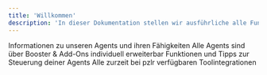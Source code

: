 ```yaml
---
title: 'Willkommen'
description: 'In dieser Dokumentation stellen wir ausführliche alle Funktionen zu unseren pzlr Agents vor. Bei Fragen weden Sie sich gerne jederzeit an support@pzlr.ai.'
---
```


<CardGroup cols={2}>
  <Card title="Agents" icon="compass" href="/rag-agent/indexierung">
    Informationen zu unseren Agents und ihren Fähigkeiten 
  </Card>
  <Card title="Upgrades" icon="star" href="/upgrades/booster">
    Alle Agents sind über Booster & Add-Ons individuell erweiterbar 
  </Card>
  <Card title="Dashboard" icon="window-maximize" href="/dashboard/urls">
    Funktionen und Tipps zur Steuerung deiner Agents
  </Card>
  <Card title="Integrationen" icon="gem" href="/integrationen/gmail">
    Alle zurzeit bei pzlr verfügbaren Toolintegrationen
  </Card>
  
</CardGroup>
